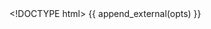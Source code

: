 <!DOCTYPE html>
<html lang="en">
<head>
    <meta charset="utf-8">
    <title>{{ opts$params$title }}</title>
    {{ append_external(opts) }}
</head>

<body>
  <div id=small_multiples></div>
  
  <!-- see http://blog.sdqali.in/visualizations/datamyheart/presentation for original source-->
  
  <script>
  var series;
  var data = {{ get_data_as_json(opts) }};
  
  
          var parse = d3.time.format("%Y-%m-%d").parse;
  
          data=d;
          data.forEach(function(s) {
                  s.date = parse(s.date);
                  s.total = +s.total;
          })
  
  
          series = d3.nest()
                 .key(function(d) {return d.indexname})
                 .sortvalue(function(a,b) {return a.date<b.date?-1:(a.date==b.date)?0:1})
                 .entries(data);
  
          series.forEach(function (serie) {
                  serie.max=d3.max(serie.value,function(d) {return +d.total});
                  seie.min=d3.min(serie.value,function(d) {return +d.total});
          })
  
          series.max = d3.max(series,function(d) {return d.max});
  
          drawSmallMultiples(series,d3.select("#small_multiples"),series.max);
  
  });
  
  function drawSmallMultiples(series,container,max) {
          series.forEach(function(serie) {
                  var smallContainer = container.append("div").attr("style","float:left")
                  smallContainer.append("div").append("p").attr("class","small_multiples_label").text(serie.key);
                  drawSmallLineChart([serie],smallContainer,max);
          })
  }
  
  
  
  function drawSmallLineChart(series, container,max) {
          var margin={left:20,right:20,top:20,bottom:20};
          var w = 200-margin.left-margin.right, h = 200-margin.top-margin.bottom;
  
          var color=d3.scale.category20();
  
          var vis=container.append("svg:svg")
                .attr("width",w+margin.left+margin.right)
                .attr("height",h+margin.top+margin.bottom)
                .append("svg:g").attr("transform","translate("+margin.left +","+margin.top+")");
  
          var x = d3.scale.linear().domain([0,series[0].value.length]).range([0,w]);
          var y = d3.scale.linear().domain([0,max]).range([h,0]);
          var line = d3.svg.line()
                   .x(function(d,i) {return x(i)})
                   .y(function(d) {return y(d.total)}).interpolate("linear");
  
          var dateFormatter = d3.time.format("%d/%m");
          var yAxis = d3.svg.axis().orient("left");
          var xAxis = d3.svg.axis().orient("bottom").ticks(5);//.tickFormat(function(d) {return dateFormatter(series[0].value[d].date)}).ticks(3);
  
  
          vis.selectAll("g")
             .data(series)
                   .enter()
                   .append("svg:g")
                     .attr("class",function(d) {return d.key})
                           .append('svg:path')
                           .attr("d",function(d) {return line(d.value)})
                           .attr("stroke", function(d) {return color(d.key)})
                           .attr("stroke-width", "2.0")
                           .attr("fill","none");
  
          vis.append("g").attr("class","axis").call(yAxis.scale(y));
          vis.append("g").attr("transform","translate(0,"+h+")").attr("class","axis").call(xAxis.scale(x));
  
  </script>

</body>
</html>